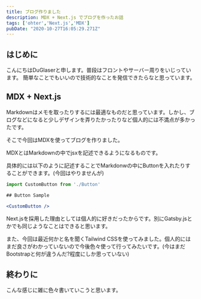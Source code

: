 ```yaml
---
title: ブログ作りました
description: MDX + Next.js でブログを作ったお話
tags: ['ohter','Next.js','MDX']
pubDate: "2020-10-27T16:05:29.271Z"
---
```


## はじめに
こんにちはDuGlaserと申します。普段はフロントやサーバー周りをいじっています。
簡単なことでもいいので技術的なことを発信できたらなと思っています。

## MDX + Next.js
Markdownはメモを取ったりするには最適なものだと思っています。しかし、ブログなどになると少しデザインを弄りたかったりなど個人的には不満点が多かったです。

そこで今回はMDXを使ってブログを作りました。

MDXとはMarkdownの中でjsxを記述できるようになるものです。

具体的には以下のように記述することでMarkdonwの中にButtonを入れたりすることができます。(今回はやりませんが)

```jsx
import CustomButton from './Button'

## Button Sample

<CustomButton />
```

Next.jsを採用した理由としては個人的に好きだったからです。別にGatsby.jsとかでも同じようなことはできると思います。

また、今回は最近何かと名を聞くTailwind CSSを使ってみました。個人的にはまだ良さがわかっていないので今後色々使って行ってみたいです。(今はまだBootstrapと何が違うんだ?程度にしか思っていない)

## 終わりに
こんな感じに雑に色々書いていこうと思います。
